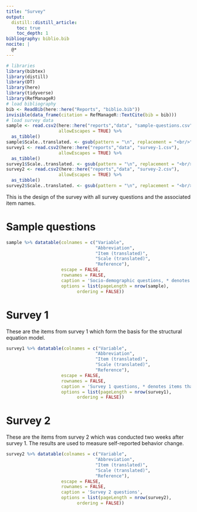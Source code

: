 ```yaml
---
title: "Survey"
output: 
  distill::distill_article:
    toc: true
    toc_depth: 1
bibliography: biblio.bib
nocite: |
  @*
---
```


```r
# libraries
library(bibtex)
library(distill)
library(DT)
library(here)
library(tidyverse)
library(RefManageR)
# load bibliography
bib <- ReadBib(here::here("Reports", "biblio.bib"))
invisible(data_frame(citation = RefManageR::TextCite(bib = bib)))
# load survey data
sample <- read.csv2(here::here("reports","data", "sample-questions.csv"), 
                    allowEscapes = TRUE) %>% 
  as_tibble()
sample$Scale..translated. <- gsub(pattern = "\n", replacement = "<br/>", x = sample$Scale..translated.)
survey1 <- read.csv2(here::here("reports","data", "survey-1.csv"), 
                    allowEscapes = TRUE) %>% 
  as_tibble()
survey1$Scale..translated. <- gsub(pattern = "\n", replacement = "<br/>", x = survey1$Scale..translated.)
survey2 <- read.csv2(here::here("reports","data", "survey-2.csv"), 
                    allowEscapes = TRUE) %>% 
  as_tibble()
survey2$Scale..translated. <- gsub(pattern = "\n", replacement = "<br/>", x = survey2$Scale..translated.)
```


This is the design of the survey with all survey questions and the associated item names.

# Sample questions
<!-- These are questions describing the sample and asking for socio-demographic information.[@nadelson_i_2014] -->

```r
sample %>% datatable(colnames = c("Variable",
                                  "Abbreviation",
                                  "Item (translated)",
                                  "Scale (translated)",
                                  "Reference"),
                     escape = FALSE,
                     rownames = FALSE,
                     caption = 'Socio-demographic questions, * denotes items that are reversed for analysis',
                     options = list(pageLength = nrow(sample),
                           ordering = FALSE))
```

# Survey 1
These are the items from survey 1 which form the basis for the structural equation model.

```r
survey1 %>% datatable(colnames = c("Variable",
                                  "Abbreviation",
                                  "Item (translated)",
                                  "Scale (translated)",
                                  "Reference"),
                     escape = FALSE,
                     rownames = FALSE,
                     caption = 'Survey 1 questions, * denotes items that are reversed for analysis',
                     options = list(pageLength = nrow(survey1),
                           ordering = FALSE))
```

# Survey 2
These are the items from survey 2 which was conducted two weeks after survey 1.
The results are used to measure self-reported behavior change.

```r
survey2 %>% datatable(colnames = c("Variable",
                                  "Abbreviation",
                                  "Item (translated)",
                                  "Scale (translated)",
                                  "Reference"),
                     escape = FALSE,
                     rownames = FALSE,
                     caption = 'Survey 2 questions',
                     options = list(pageLength = nrow(survey2),
                           ordering = FALSE))
```
